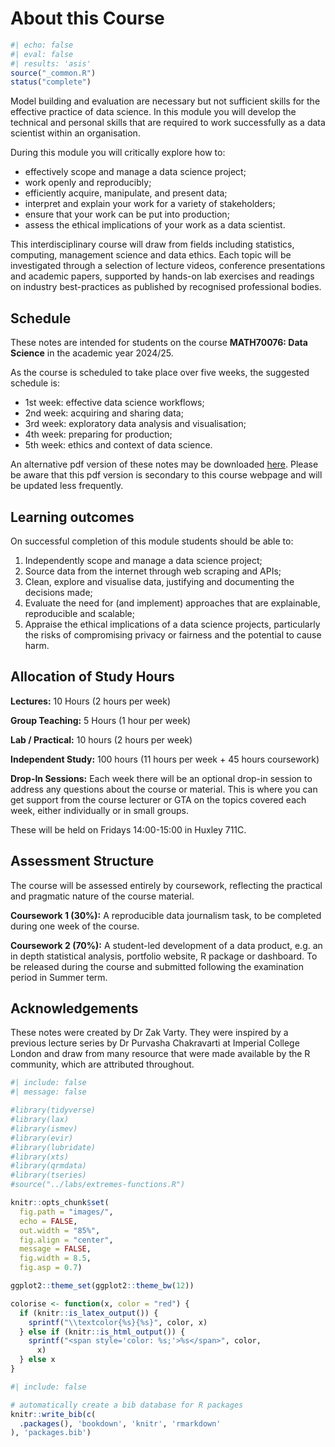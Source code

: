 # About this Course {.unnumbered}


```r
#| echo: false
#| eval: false
#| results: 'asis'
source("_common.R")
status("complete")
```

<!--## Course Description {.unnumbered}-->

Model building and evaluation are necessary but not sufficient skills for the effective practice of data science. In this module you will develop the technical and personal skills that are required to work successfully as a data scientist within an organisation. 

<!-- 
::: small_right
<img src="images/EDS-logo.jpg" alt="Logo"/>
:::
-->

During this module you will critically explore how to:

- effectively scope and manage a data science project; 
- work openly and reproducibly;
- efficiently acquire, manipulate, and present data;
- interpret and explain your work for a variety of stakeholders;
- ensure that your work can be put into production; 
- assess the ethical implications of your work as a data scientist.


This interdisciplinary course will draw from fields including statistics, computing, management science and data ethics. Each topic will be investigated through a selection of lecture videos, conference presentations and academic papers, supported by hands-on lab exercises and readings on industry best-practices as published by recognised professional bodies. 


## Schedule {-}

These notes are intended for students on the course **MATH70076: Data Science** in the academic year 2024/25.

As the course is scheduled to take place over five weeks, the suggested schedule is:

-   1st week: effective data science workflows;
-   2nd week: acquiring and sharing data;
-   3rd week: exploratory data analysis and visualisation;
-   4th week: preparing for production;
-   5th week: ethics and context of data science.

An alternative pdf version of these notes may be downloaded [here](./Effective-Data-Science.pdf). Please be aware that this pdf version is secondary to this course webpage and will be updated less frequently.


## Learning outcomes {-}

On successful completion of this module students should be able to:

1. Independently scope and manage a data science project; 
2. Source data from the internet through web scraping and APIs;
3. Clean, explore and visualise data, justifying and documenting the decisions made;
4. Evaluate the need for (and implement) approaches that are explainable, reproducible and scalable;
5. Appraise the ethical implications of a data science projects, particularly the risks of compromising privacy or fairness and the potential to cause harm.

## Allocation of Study Hours {-}

**Lectures:** 10 Hours (2 hours per week)

**Group Teaching:** 5 Hours  (1 hour per week)

**Lab / Practical:** 10 hours  (2 hours per week)

**Independent Study:** 100 hours (11 hours per week + 45 hours coursework)

**Drop-In Sessions:** Each week there will be an optional drop-in session to address any questions about the course or material. This is where you can get support from the course lecturer or GTA on the topics covered each week, either individually or in small groups.

These will be held on Fridays 14:00-15:00 in Huxley 711C. 


<!--**Office Hours:** Additionally, there will be an office hour each week. This is a weekly opportunity for 1-1 discussion with the course lecturer to address any individual questions, concerns or problems that you might have. These meetings can be in person or on Teams and can be academic (relating to course content or progress) or pastoral (relating to student well-being) in nature. To book a 1-1 meeting please use the link on the course blackboard page. 

Office hours will be held on Mondays 15:00-16:00 in Huxley 6M20. (Week 3 alteration, 14:00-15:00) -->

## Assessment Structure {-}

The course will be assessed entirely by coursework, reflecting the practical and pragmatic nature of the course material.

**Coursework 1 (30%):** A reproducible data journalism task, to be completed during one week of the course.

**Coursework 2 (70%):** A student-led development of a data product, e.g. an in depth statistical analysis, portfolio website, R package or dashboard. To be released during the course and submitted following the examination period in Summer term. 

## Acknowledgements {-}

These notes were created by Dr Zak Varty. They were inspired by a previous lecture series by Dr Purvasha Chakravarti at Imperial College London and draw from many resource that were made available by the R community, which are attributed throughout.


```r
#| include: false
#| message: false

#library(tidyverse)
#library(lax)
#library(ismev)
#library(evir)
#library(lubridate)
#library(xts)
#library(qrmdata)
#library(tseries)
#source("../labs/extremes-functions.R")

knitr::opts_chunk$set(
  fig.path = "images/",
  echo = FALSE,
  out.width = "85%",
  fig.align = "center",
  message = FALSE,
  fig.width = 8.5,
  fig.asp = 0.7)

ggplot2::theme_set(ggplot2::theme_bw(12))

colorise <- function(x, color = "red") {
  if (knitr::is_latex_output()) {
    sprintf("\\textcolor{%s}{%s}", color, x)
  } else if (knitr::is_html_output()) {
    sprintf("<span style='color: %s;'>%s</span>", color, 
      x)
  } else x
}
```

```r
#| include: false

# automatically create a bib database for R packages
knitr::write_bib(c(
  .packages(), 'bookdown', 'knitr', 'rmarkdown'
), 'packages.bib')
```
